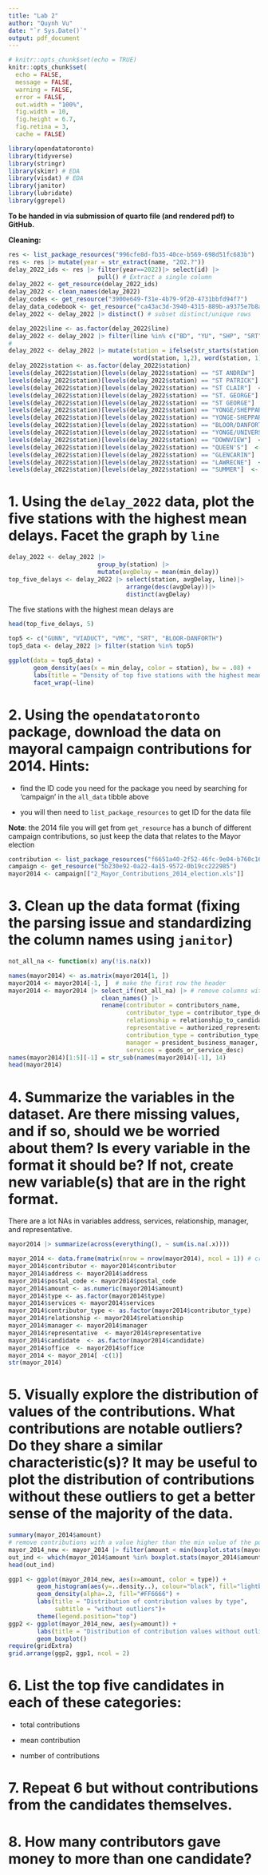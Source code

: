 ```yaml
---
title: "Lab 2"
author: "Quynh Vu"
date: "`r Sys.Date()`"
output: pdf_document
---
```


```r
# knitr::opts_chunk$set(echo = TRUE)
knitr::opts_chunk$set(
  echo = FALSE,
  message = FALSE,
  warning = FALSE,
  error = FALSE, 
  out.width = "100%",
  fig.width = 10,
  fig.height = 6.7, 
  fig.retina = 3,
  cache = FALSE)
```

```r
library(opendatatoronto)
library(tidyverse)
library(stringr)
library(skimr) # EDA
library(visdat) # EDA
library(janitor)
library(lubridate)
library(ggrepel)
```

**To be handed in via submission of quarto file (and rendered pdf) to GitHub.**

**Cleaning:**

```r
res <- list_package_resources("996cfe8d-fb35-40ce-b569-698d51fc683b") 
res <- res |> mutate(year = str_extract(name, "202.?"))
delay_2022_ids <- res |> filter(year==2022)|> select(id) |> 
                         pull() # Extract a single column
delay_2022 <- get_resource(delay_2022_ids)
delay_2022 <- clean_names(delay_2022) 
delay_codes <- get_resource("3900e649-f31e-4b79-9f20-4731bbfd94f7")
delay_data_codebook <- get_resource("ca43ac3d-3940-4315-889b-a9375e7b8aa4")
delay_2022 <- delay_2022 |> distinct() # subset distinct/unique rows
```

```r
delay_2022$line <- as.factor(delay_2022$line)
delay_2022 <- delay_2022 |> filter(line %in% c("BD", "YU", "SHP", "SRT"))
# 
delay_2022 <- delay_2022 |> mutate(station = ifelse(str_starts(station, "ST"), 
                                   word(station, 1,2), word(station, 1)))
delay_2022$station <- as.factor(delay_2022$station)
levels(delay_2022$station)[levels(delay_2022$station) == "ST ANDREW"]  <- "ST.ANDREW"
levels(delay_2022$station)[levels(delay_2022$station) == "ST PATRICK"]  <- "ST.PATRICK"
levels(delay_2022$station)[levels(delay_2022$station) == "ST CLAIR"]  <- "ST.CLAIR"
levels(delay_2022$station)[levels(delay_2022$station) == "ST. GEORGE"]  <- "ST.GEORGE"
levels(delay_2022$station)[levels(delay_2022$station) == "ST GEORGE"]  <- "ST.GEORGE"
levels(delay_2022$station)[levels(delay_2022$station) == "YONGE/SHEPPARD"]  <- "SHEPPARD-YONGE"
levels(delay_2022$station)[levels(delay_2022$station) == "YONGE-SHEPPARD"]  <- "SHEPPARD-YONGE"
levels(delay_2022$station)[levels(delay_2022$station) == "BLOOR/DANFORTH"]  <- "BLOOR-DANFORTH"
levels(delay_2022$station)[levels(delay_2022$station) == "YONGE/UNIVERSITY"]  <- "YONGE-UNIVERSITY"
levels(delay_2022$station)[levels(delay_2022$station) == "DOWNVIEW"]  <- "DOWNSVIEW"
levels(delay_2022$station)[levels(delay_2022$station) == "QUEEN'S"]  <- "QUEENS"
levels(delay_2022$station)[levels(delay_2022$station) == "GLENCARIN"]  <- "GLENCAIRN"
levels(delay_2022$station)[levels(delay_2022$station) == "LAWRECNE"]  <- "LAWRENCE"
levels(delay_2022$station)[levels(delay_2022$station) == "SUMMER"]  <- "SUMMERHILL"
```

# 1. Using the `delay_2022` data, plot the five stations with the highest mean delays. Facet the graph by `line`


```r
delay_2022 <- delay_2022 |> 
                         group_by(station) |> 
                         mutate(avgDelay = mean(min_delay))
top_five_delays <- delay_2022 |> select(station, avgDelay, line)|>
                                 arrange(desc(avgDelay))|>
                                 distinct(avgDelay)
```

The five stations with the highest mean delays are

```r
head(top_five_delays, 5)
```

```r
top5 <- c("GUNN", "VIADUCT", "VMC", "SRT", "BLOOR-DANFORTH")
top5_data <- delay_2022 |> filter(station %in% top5)
```

```r
ggplot(data = top5_data) + 
       geom_density(aes(x = min_delay, color = station), bw = .08) + 
       labs(title = "Density of top five stations with the highest mean delays")+
       facet_wrap(~line)
```

# 2. Using the `opendatatoronto` package, download the data on mayoral campaign contributions for 2014. Hints:

  * find the ID code you need for the package you need by searching for 'campaign' in the `all_data` tibble above
    
  * you will then need to `list_package_resources` to get ID for the data file
    
**Note**: the 2014 file you will get from `get_resource` has a bunch of different campaign contributions, so just keep the data that relates to the Mayor election

```r
contribution <- list_package_resources("f6651a40-2f52-46fc-9e04-b760c16edd5c") 
campaign <- get_resource("5b230e92-0a22-4a15-9572-0b19cc222985") 
mayor2014 <- campaign[["2_Mayor_Contributions_2014_election.xls"]]
```

# 3. Clean up the data format (fixing the parsing issue and standardizing the column names using `janitor`)

```r
not_all_na <- function(x) any(!is.na(x))
```

```r
names(mayor2014) <- as.matrix(mayor2014[1, ])
mayor2014 <- mayor2014[-1, ]  # make the first row the header
mayor2014 <- mayor2014 |> select_if(not_all_na) |> # remove columns with all NAs
                          clean_names() |>
                          rename(contributor = contributors_name, 
                                 contributor_type = contributor_type_desc,
                                 relationship = relationship_to_candidate,
                                 representative = authorized_representative,
                                 contribution_type = contribution_type_desc,
                                 manager = president_business_manager, 
                                 services = goods_or_service_desc)
names(mayor2014)[1:5][-1] = str_sub(names(mayor2014)[-1], 14)
head(mayor2014)
```

# 4. Summarize the variables in the dataset. Are there missing values, and if so, should we be worried about them? Is every variable in the format it should be? If not, create new variable(s) that are in the right format.

There are a lot NAs in variables address, services, relationship, manager, and representative.

```r
mayor2014 |> summarize(across(everything(), ~ sum(is.na(.x)))) 
```

```r
mayor_2014 <- data.frame(matrix(nrow = nrow(mayor2014), ncol = 1)) # create new data frame
mayor_2014$contributor <- mayor2014$contributor          
mayor_2014$address <- mayor2014$address         
mayor_2014$postal_code <- mayor2014$postal_code
mayor_2014$amount <- as.numeric(mayor2014$amount)
mayor_2014$type <- as.factor(mayor2014$type)
mayor_2014$services <- mayor2014$services
mayor_2014$contributor_type <- as.factor(mayor2014$contributor_type)
mayor_2014$relationship <- mayor2014$relationship
mayor_2014$manager <- mayor2014$manager
mayor_2014$representative  <- mayor2014$representative
mayor_2014$candidate  <- as.factor(mayor2014$candidate)
mayor_2014$office  <- mayor2014$office
mayor_2014 <- mayor_2014[ -c(1)]
str(mayor_2014)
```

# 5. Visually explore the distribution of values of the contributions. What contributions are notable outliers? Do they share a similar characteristic(s)? It may be useful to plot the distribution of contributions without these outliers to get a better sense of the majority of the data. 

```r
summary(mayor_2014$amount)
# remove contributions with a value higher than the min value of the potential outliers
mayor_2014_new <- mayor_2014 |> filter(amount < min(boxplot.stats(mayor_2014$amount)$out))
out_ind <- which(mayor_2014$amount %in% boxplot.stats(mayor_2014$amount)$out)
head(out_ind)
```

```r
ggp1 <- ggplot(mayor_2014_new, aes(x=amount, color = type)) + 
        geom_histogram(aes(y=..density..), colour="black", fill="lightblue")+
        geom_density(alpha=.2, fill="#FF6666") +
        labs(title = "Distribution of contribution values by type",
             subtitle = "without outliers")+
        theme(legend.position="top")
ggp2 <- ggplot(mayor_2014_new, aes(y=amount)) +
        labs(title = "Distribution of contribution values without outliers") +
        geom_boxplot()
require(gridExtra)
grid.arrange(ggp2, ggp1, ncol = 2)
```

# 6. List the top five candidates in each of these categories:

  * total contributions
    
  * mean contribution
    
  * number of contributions

# 7. Repeat 6 but without contributions from the candidates themselves.

# 8. How many contributors gave money to more than one candidate? 


